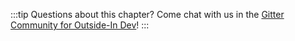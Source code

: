 :::tip Questions about this chapter?
Come chat with us in the [Gitter Community for Outside-In Dev](https://gitter.im/outsideindev/community)!
:::
